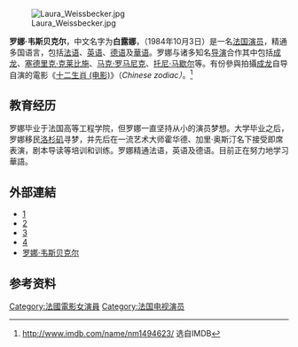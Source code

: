 [[File:Laura_Weissbecker.jpg|thumb]]

'''罗娜·韦斯贝克尔'''，中文名字为'''白露娜'''，（1984年10月3日）是一名[[法国|法国]][[演员|演员]]，精通多国语言，包括[[法语|法语]]、[[英语|英语]]、[[德语|德语]]及[[華语|華语]]。罗娜与诸多知名[[导演|导演]]合作其中包括[[成龙|成龙]]、[[塞德里克·克莱比施|塞德里克·克莱比施]]、[[马克·罗马尼克|马克·罗马尼克]]、[[托尼·马歇尔|托尼·马歇尔]]等。有份參與拍攝[[成龙|成龙]]自导自演的電影《[[十二生肖_(电影)|十二生肖 (电影)]]》（''Chinese zodiac）''。<ref>http://www.imdb.com/name/nm1494623/ {{Wayback|url=http://www.imdb.com/name/nm1494623/ |date=20170215112711 }} 选自IMDB</ref>

== 教育经历 ==
罗娜毕业于法国高等工程学院，但罗娜一直坚持从小的演员梦想。大学毕业之后，罗娜移民[[洛杉矶|洛杉矶]]寻梦，并先后在一流艺术大师霍华德、加里·奥斯汀名下接受即席表演，剧本导读等培训和训练。罗娜精通法语，英语及德语。目前正在努力地学习華語。

== 外部連結 ==
{{Wikiquote}}
* [http://www.imdb.com/name/nm1494623/] {{Wayback|url=http://www.imdb.com/name/nm1494623/ |date=20170215112711 }}
* [http://www.imdb.com/title/tt1424310/] {{Wayback|url=http://www.imdb.com/title/tt1424310/ |date=20210228045457 }}
* [http://www.lvrj.com/neon/five-years-in-cirque-s-love-worth-another-look-124058684.html] {{Wayback|url=http://www.lvrj.com/neon/five-years-in-cirque-s-love-worth-another-look-124058684.html |date=20111016104350 }}
* [http://garyaustinworkshops.com/wp-content/uploads/2011/09/GAW-newsletter_August.pdf]{{dead link|date=2018年4月 |bot=InternetArchiveBot |fix-attempted=yes }}
* [http://www.lauraweissbecker.com/ 罗娜·韦斯贝克尔] {{Wayback|url=http://www.lauraweissbecker.com/ |date=20210225124732 }}

==参考资料==
<references/>

{{DEFAULTSORT: Weissbecker, Laura}}
[[Category:法國電影女演員|Category:法國電影女演員]]
[[Category:法国电视演员|Category:法国电视演员]]
